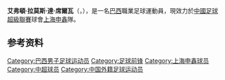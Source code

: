 {{expand|time=2015-02-23T12:58:39+00:00}}

{{Infobox football biography
| name                = 艾弗頓
| image               = File:Everton Ramos da Silva.jpg
| image_size          = 278px
| fullname            = Everton Ramos da Silva<ref>{{cite web | url = http://www.soccerway.com/players/everton-ramos-da-silva/2332/ | title = Everton Ramos da Silva at Soccerway | accessdate = 15 January 2010 | publisher = Soccerway}}</ref>
| birth_date         = {{birth date and age|df=y|1983|6|8}}<ref>{{cite web | url = http://www.vi.nl/Spelers/Speler/Everton-Ramos-da-Silva.htm | title = Everton Ramos da Silva Profile at VI.nl | accessdate = 15 January 2010 | publisher = Voetbal International | archive-date = 2015-02-26 | archive-url = https://web.archive.org/web/20150226081346/http://www.vi.nl/Spelers/Speler/Everton-Ramos-da-Silva.htm | dead-url = no }}</ref>
| birth_place = [[巴西|巴西]][[圣保罗_(巴西)|圣保罗]]
| height              = {{height|m=1.77}}
| currentclub         = [[上海申鑫|上海申鑫]]
| clubnumber          = 36
| position            = [[中场|中场]] / [[前鋒_(足球)|前鋒]]
| youthyears1         = 1999–2001
| youthyears2         = 2002–2003
| youthyears3         = 2003–2004
| youthclubs1         = Goianesa
| youthclubs2         = 奥萨斯库
| youthclubs3         = [[格雷米奥巴鲁埃里|巴鲁埃里]]
| years1              = 2004–2006
| clubs1              = [[格雷米奥巴鲁埃里|巴鲁埃里]]
| caps1               = 70
| goals1              = 53
| clubs2              = [[赫拉克勒斯足球俱乐部|赫拉克勒斯]]
| years2              = 2006–2013
| caps2               = 218
| goals2              = 70
| years3              = 2013–2014
| clubs3              = [[利雅得胜利|利雅得胜利]]
| caps3               = 8
| goals3              = 2
| years4              = 2014–
| clubs4              = [[上海申鑫|上海申鑫]]
| caps4               = 10
| goals4              = 3
| nationalyears1      = 
| nationalteam1       = 
| nationalcaps1       = 
| nationalgoals1      = 
| medaltemplates      = 
| pcupdate            = 12 November 2014
| ntupdate            = 
}}
'''艾弗頓·拉莫斯·達·席爾瓦'''（{{lang-pt|Everton Ramos da Silva}}，{{bd|1983年|6月8日|||J}}），是一名[[巴西|巴西]]職業足球運動員，現效力於[[中國足球超級聯賽|中國足球超級聯賽]]球會[[上海申鑫|上海申鑫]]隊。

== 参考资料 ==
{{reflist}}

{{美洲体育人物小作品}}
{{2014年中超分类名单上海申鑫}}
{{2015年中超分类名单上海申鑫}}

{{DEFAULTSORT:Da Silva, Everton Ramos}}
[[Category:巴西男子足球运动员|Category:巴西男子足球运动员]]
[[Category:足球前锋|Category:足球前锋]]
[[Category:上海申鑫球员|Category:上海申鑫球员]]
[[Category:中超球员|Category:中超球员]]
[[Category:中国外籍足球运动员|Category:中国外籍足球运动员]]